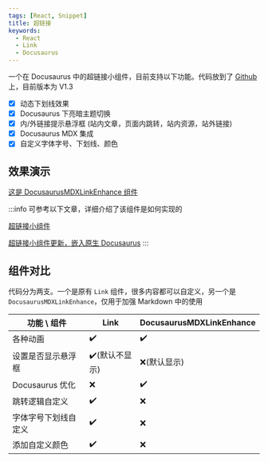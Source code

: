 ```yaml
---
tags: [React, Snippet]
title: 超链接
keywords:
  - React
  - Link
  - Docusaurus
---
```



一个在 Docusaurus 中的超链接小组件，目前支持以下功能。代码放到了 [Github](https://github.com/Casta-mere/Link) 上，目前版本为 V1.3

- [x] 动态下划线效果
- [x] Docusaurus 下亮暗主题切换
- [x] 内/外链接提示悬浮框 (站内文章，页面内跳转，站内资源，站外链接)
- [x] Docusaurus MDX 集成
- [x] 自定义字体字号、下划线、颜色

## 效果演示

<div className="tailwind">
  <div className="text-2xl mb-4">
    <Link
      title="这是 Link 组件"
      url="/docs/Snippets/Components/Link"
      onSameUrl="refresh"
    />
  </div>
</div>

[这是 DocusaurusMDXLinkEnhance 组件](/docs/Snippets/Components/Link)

:::info
可参考以下文章，详细介绍了该组件是如何实现的

[超链接小组件](/blog/Link)

[超链接小组件更新，嵌入原生 Docusaurus](/blog/Link-update-2025-08)
:::

## 组件对比

代码分为两支。一个是原有 `Link` 组件，很多内容都可以自定义，另一个是 `DocusaurusMDXLinkEnhance`，仅用于加强 Markdown 中的使用

| 功能 \\ 组件         | Link           | DocusaurusMDXLinkEnhance |
| -------------------- | -------------- | ------------------------ |
| 各种动画             | ✔️             | ✔️                       |
| 设置是否显示悬浮框   | ✔️(默认不显示) | ❌(默认显示)             |
| Docusaurus 优化      | ❌             | ✔️                       |
| 跳转逻辑自定义       | ✔️             | ❌                       |
| 字体字号下划线自定义 | ✔️             | ❌                       |
| 添加自定义颜色       | ✔️             | ❌                       |
